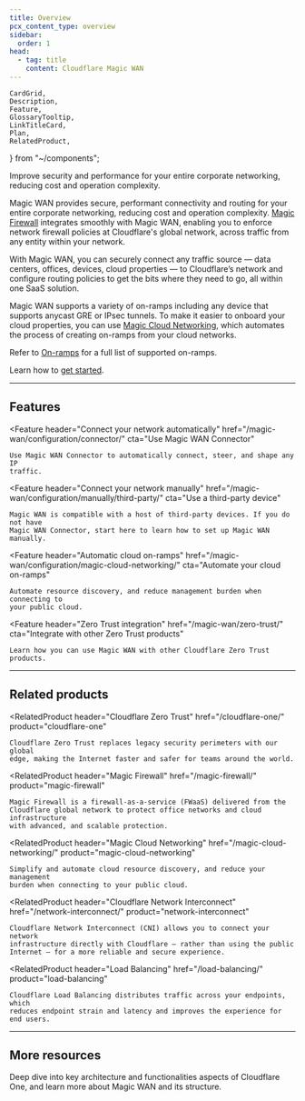 ```yaml
---
title: Overview
pcx_content_type: overview
sidebar:
  order: 1
head:
  - tag: title
    content: Cloudflare Magic WAN
---
```


	CardGrid,
	Description,
	Feature,
	GlossaryTooltip,
	LinkTitleCard,
	Plan,
	RelatedProduct,
} from "~/components";

<Description>
	Improve security and performance for your entire corporate networking,
	reducing cost and operation complexity.
</Description>

<Plan type="enterprise" />

Magic WAN provides secure, performant connectivity and routing for your entire corporate networking, reducing cost and operation complexity. [Magic Firewall](/magic-firewall/) integrates smoothly with Magic WAN, enabling you to enforce network firewall policies at Cloudflare's global network, across traffic from any entity within your network.

With Magic WAN, you can securely connect any traffic source — data centers, offices, devices, cloud properties — to Cloudflare’s network and configure routing policies to get the bits where they need to go, all within one SaaS solution.

Magic WAN supports a variety of <GlossaryTooltip term="on-ramp">on-ramps</GlossaryTooltip> including any device that supports <GlossaryTooltip term="anycast">anycast</GlossaryTooltip> <GlossaryTooltip term="GRE tunnel">GRE</GlossaryTooltip> or <GlossaryTooltip term="IPsec tunnel">IPsec</GlossaryTooltip> tunnels. To make it easier to onboard your cloud properties, you can use [Magic Cloud Networking](/magic-wan/configuration/magic-cloud-networking/), which automates the process of creating on-ramps from your cloud networks.

Refer to [On-ramps](/magic-wan/on-ramps/) for a full list of supported on-ramps.

Learn how to [get started](/magic-wan/get-started/).

---

## Features

<Feature
	header="Connect your network automatically"
	href="/magic-wan/configuration/connector/"
	cta="Use Magic WAN Connector"
>
	Use Magic WAN Connector to automatically connect, steer, and shape any IP
	traffic.
</Feature>

<Feature
	header="Connect your network manually"
	href="/magic-wan/configuration/manually/third-party/"
	cta="Use a third-party device"
>
	Magic WAN is compatible with a host of third-party devices. If you do not have
	Magic WAN Connector, start here to learn how to set up Magic WAN manually.
</Feature>

<Feature
	header="Automatic cloud on-ramps"
	href="/magic-wan/configuration/magic-cloud-networking/"
	cta="Automate your cloud on-ramps"
>
	Automate resource discovery, and reduce management burden when connecting to
	your public cloud.
</Feature>

<Feature
	header="Zero Trust integration"
	href="/magic-wan/zero-trust/"
	cta="Integrate with other Zero Trust products"
>
	Learn how you can use Magic WAN with other Cloudflare Zero Trust products.
</Feature>

---

## Related products

<RelatedProduct
	header="Cloudflare Zero Trust"
	href="/cloudflare-one/"
	product="cloudflare-one"
>
	Cloudflare Zero Trust replaces legacy security perimeters with our global
	edge, making the Internet faster and safer for teams around the world.
</RelatedProduct>

<RelatedProduct
	header="Magic Firewall"
	href="/magic-firewall/"
	product="magic-firewall"
>
	Magic Firewall is a firewall-as-a-service (FWaaS) delivered from the
	Cloudflare global network to protect office networks and cloud infrastructure
	with advanced, and scalable protection.
</RelatedProduct>

<RelatedProduct
	header="Magic Cloud Networking"
	href="/magic-cloud-networking/"
	product="magic-cloud-networking"
>
	Simplify and automate cloud resource discovery, and reduce your management
	burden when connecting to your public cloud.
</RelatedProduct>

<RelatedProduct
	header="Cloudflare Network Interconnect"
	href="/network-interconnect/"
	product="network-interconnect"
>
	Cloudflare Network Interconnect (CNI) allows you to connect your network
	infrastructure directly with Cloudflare – rather than using the public
	Internet – for a more reliable and secure experience.
</RelatedProduct>

<RelatedProduct
	header="Load Balancing"
	href="/load-balancing/"
	product="load-balancing"
>
	Cloudflare Load Balancing distributes traffic across your endpoints, which
	reduces endpoint strain and latency and improves the experience for end users.
</RelatedProduct>

---

## More resources

<CardGrid>

<LinkTitleCard title="Reference Architecture" href="/reference-architecture/architectures/sase/" icon="pen">

Deep dive into key architecture and functionalities aspects of Cloudflare One, and learn more about Magic WAN and its structure.

</LinkTitleCard>

</CardGrid>
